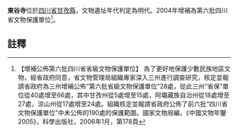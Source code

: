 {{msg:四川省文物保護單位
|名稱 = 東谷寺
|編號 = 20
|圖片 = 
|級別 = S6A
|分類 = 
|時代 = 明代
|地点 = [[四川省|四川省]][[甘孜縣|甘孜縣]]
|坐標 =
|登錄 = 2004年
}}
'''東谷寺'''位於[[四川省|四川省]][[甘孜縣|甘孜縣]]，文物遺址年代判定為明代。2004年增補為第六批四川省文物保護單位<ref>【增補公佈第六批四川省省級文物保護單位】  為了更好地保護少數民族地區文物，經省政府同意，省文物管理局組織專家深入三州進行調查研究，核定並報請省政府為三州增補公佈“第六批省級文物保護單位”28處，從此三州“省保”單位從40處增至66處，其中甘孜州從5處增至15處，阿壩藏族自治州從18處增至27處，涼山州從17處增至24處。組織核定並報請省政府公佈了前六批“四川省文物保護單位”中未公佈的190處的保護範圍。國家文物局編，《中國文物年鑒2005》，科學出版社，2006年1月，第178頁</ref>。
==註釋==
{{reflist}}
{{文物保護單位小作品}}